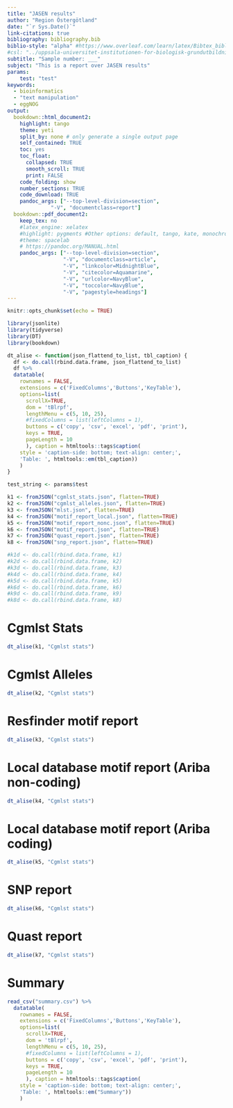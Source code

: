 ```yaml
---
title: "JASEN results"
author: "Region Östergötland"
date: "`r Sys.Date()`"
link-citations: true
bibliography: bibliography.bib
biblio-style: "alpha" #https://www.overleaf.com/learn/latex/Bibtex_bibliography_styles
#csl: "../uppsala-universitet-institutionen-for-biologisk-grundutbildning.csl"
subtitle: "Sample number: ___"
subject: "This is a report over JASEN results"
params:
    test: "test"
keywords: 
  - bioinformatics
  - "text manipulation"
  - eggNOG
output:
  bookdown::html_document2:
    highlight: tango
    theme: yeti
    split_by: none # only generate a single output page
    self_contained: TRUE
    toc: yes
    toc_float: 
      collapsed: TRUE
      smooth_scroll: TRUE
      print: FALSE
    code_folding: show
    number_sections: TRUE
    code_download: TRUE
    pandoc_args: ["--top-level-division=section",
              "-V", "documentclass=report"]
  bookdown::pdf_document2:
    keep_tex: no
    #latex_engine: xelatex
    #highlight: pygments #Other options: default, tango, kate, monochrome, espresso, zenburn, haddock, and textmate
    #theme: spacelab
    # https://pandoc.org/MANUAL.html
    pandoc_args: ["--top-level-division=section",
                  "-V", "documentclass=article",
                  "-V", "linkcolor=MidnightBlue",
                  "-V", "citecolor=Aquamarine",
                  "-V", "urlcolor=NavyBlue",
                  "-V", "toccolor=NavyBlue",
                  "-V", "pagestyle=headings"]
---
```


```r
knitr::opts_chunk$set(echo = TRUE)
```


```r
library(jsonlite)
library(tidyverse)
library(DT)
library(bookdown)

dt_alise <- function(json_flattend_to_list, tbl_caption) {
  df <- do.call(rbind.data.frame, json_flattend_to_list)
  df %>%
  datatable( 
    rownames = FALSE,
    extensions = c('FixedColumns','Buttons','KeyTable'),
    options=list(
      scrollX=TRUE,
      dom = 'tBlrpf',
      lengthMenu = c(5, 10, 25),
      #fixedColumns = list(leftColumns = 1),
      buttons = c('copy', 'csv', 'excel', 'pdf', 'print'),
      keys = TRUE,
      pageLength = 10
      ), caption = htmltools::tags$caption(
    style = 'caption-side: bottom; text-align: center;',
    'Table: ', htmltools::em(tbl_caption))
    )
}

test_string <- params$test

k1 <- fromJSON("cgmlst_stats.json", flatten=TRUE)
k2 <- fromJSON("cgmlst_alleles.json", flatten=TRUE)
k3 <- fromJSON("mlst.json", flatten=TRUE)
k4 <- fromJSON("motif_report_local.json", flatten=TRUE)
k5 <- fromJSON("motif_report_nonc.json", flatten=TRUE)
k6 <- fromJSON("motif_report.json", flatten=TRUE)
k7 <- fromJSON("quast_report.json", flatten=TRUE)
k8 <- fromJSON("snp_report.json", flatten=TRUE)

#k1d <- do.call(rbind.data.frame, k1)
#k2d <- do.call(rbind.data.frame, k2)
#k3d <- do.call(rbind.data.frame, k3)
#k4d <- do.call(rbind.data.frame, k4)
#k5d <- do.call(rbind.data.frame, k5)
#k6d <- do.call(rbind.data.frame, k6)
#k9d <- do.call(rbind.data.frame, k9)
#k8d <- do.call(rbind.data.frame, k8)
```



# Cgmlst Stats

```r
dt_alise(k1, "Cgmlst stats")
```


# Cgmlst Alleles

```r
dt_alise(k2, "Cgmlst stats")
```

# Resfinder motif report

```r
dt_alise(k3, "Cgmlst stats")
```

# Local database motif report (Ariba non-coding)

```r
dt_alise(k4, "Cgmlst stats")
```

# Local database motif report (Ariba coding)

```r
dt_alise(k5, "Cgmlst stats")
```

# SNP report

```r
dt_alise(k6, "Cgmlst stats")
```

# Quast report

```r
dt_alise(k7, "Cgmlst stats")
```

# Summary

```r
read_csv("summary.csv") %>%
  datatable( 
    rownames = FALSE,
    extensions = c('FixedColumns','Buttons','KeyTable'),
    options=list(
      scrollX=TRUE,
      dom = 'tBlrpf',
      lengthMenu = c(5, 10, 25),
      #fixedColumns = list(leftColumns = 1),
      buttons = c('copy', 'csv', 'excel', 'pdf', 'print'),
      keys = TRUE,
      pageLength = 10
      ), caption = htmltools::tags$caption(
    style = 'caption-side: bottom; text-align: center;',
    'Table: ', htmltools::em("Summary"))
    )
```
